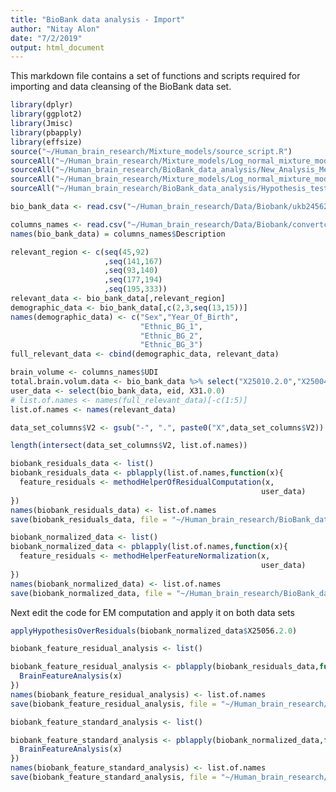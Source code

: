 ```yaml
---
title: "BioBank data analysis - Import"
author: "Nitay Alon"
date: "7/2/2019"
output: html_document
---
```


This markdown file contains a set of functions and scripts required for importing and data cleansing of the BioBank data set.
```r
library(dplyr)
library(ggplot2)
library(Jmisc)
library(pbapply)
library(effsize)
source("~/Human_brain_research/Mixture_models/source_script.R")
sourceAll("~/Human_brain_research/Mixture_models/Log_normal_mixture_model/Grid_Search/llk_computation/")
sourceAll("~/Human_brain_research/BioBank_data_analysis/New_Analysis_Method/Residuals_analysis_methods/")
sourceAll("~/Human_brain_research/Mixture_models/Log_normal_mixture_model/Grid_Search/llk_computation/")
sourceAll("~/Human_brain_research/BioBank_data_analysis/Hypothesis_testing_methods/")
```

```r
bio_bank_data <- read.csv("~/Human_brain_research/Data/Biobank/ukb24562.csv",header = T, stringsAsFactors = F)
```

```r
columns_names <- read.csv("~/Human_brain_research/Data/Biobank/convertcsv.csv", header = T, stringsAsFactors = F)
names(bio_bank_data) = columns_names$Description
```

```r
relevant_region <- c(seq(45,92)
                     ,seq(141,167)
                     ,seq(93,140)
                     ,seq(177,194)
                     ,seq(195,333))
relevant_data <- bio_bank_data[,relevant_region]
demographic_data <- bio_bank_data[,c(2,3,seq(13,15))]
names(demographic_data) <- c("Sex","Year_Of_Birth",
                             "Ethnic_BG_1",
                             "Ethnic_BG_2",
                             "Ethnic_BG_3")
full_relevant_data <- cbind(demographic_data, relevant_data)
```

```r
brain_volume <- columns_names$UDI
total.brain.volum.data <- bio_bank_data %>% select("X25010.2.0","X25004.2.0")
user_data <- select(bio_bank_data, eid, X31.0.0)
# list.of.names <- names(full_relevant_data)[-c(1:5)]
list.of.names <- names(relevant_data)
```

```r
data_set_columns$V2 <- gsub("-", ".", paste0("X",data_set_columns$V2))
```

```r
length(intersect(data_set_columns$V2, list.of.names))
```


```r
biobank_residuals_data <- list()
biobank_residuals_data <- pblapply(list.of.names,function(x){
  feature_residuals <- methodHelperOfResidualComputation(x,
                                                        user_data)
})
names(biobank_residuals_data) <- list.of.names
save(biobank_residuals_data, file = "~/Human_brain_research/BioBank_data_analysis/Final_data_for_analysis/BioBank_residual_data.RData")
```

```r
biobank_normalized_data <- list()
biobank_normalized_data <- pblapply(list.of.names,function(x){
  feature_residuals <- methodHelperFeatureNormalization(x,
                                                        user_data)
})
names(biobank_normalized_data) <- list.of.names
save(biobank_normalized_data, file = "~/Human_brain_research/BioBank_data_analysis/Final_data_for_analysis/BioBank_standardized_data.RData")
```

Next edit the code for EM computation and apply it on both data sets

```r
applyHypothesisOverResiduals(biobank_normalized_data$X25056.2.0)
```

```r
biobank_feature_residual_analysis <- list()

biobank_feature_residual_analysis <- pblapply(biobank_residuals_data,function(x){
  BrainFeatureAnalysis(x)
})
names(biobank_feature_residual_analysis) <- list.of.names
save(biobank_feature_residual_analysis, file = "~/Human_brain_research/BioBank_data_analysis/Final_data_for_analysis/biobank_feature_residual_analysis.RData")
```

```r
biobank_feature_standard_analysis <- list()

biobank_feature_standard_analysis <- pblapply(biobank_normalized_data,function(x){
  BrainFeatureAnalysis(x)
})
names(biobank_feature_standard_analysis) <- list.of.names
save(biobank_feature_standard_analysis, file = "~/Human_brain_research/BioBank_data_analysis/Final_data_for_analysis/biobank_feature_standard_analysis.RData")

```
